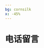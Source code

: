 ```yaml
---
bg: cornsilk
x: -45%
---
```

# 电话留言
<ScDc />
<br />
<Dialog>
# Hi! I'd like to talk to Mr. Chang.
#### He's currently out of the office.
# When will he be back?
#### In two days, on Friday.
# I see.
#### Can I take a [message/n.]?
# Yes. Please let him know Jack called. I would like to talk to him about the wind power project. Please ask him to call me back.
#### No problem. What's your phone number?
# My mobile number is 0977-822-224.
#### Got it. I'll ask him to call you back. Have a nice day.
# Thanks, you too.
</Dialog>
